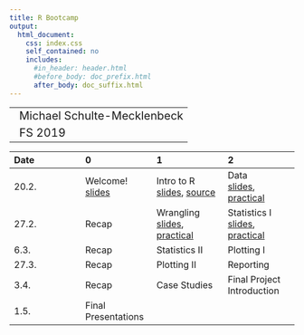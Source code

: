 ```yaml
---
title: R Bootcamp
output:
  html_document:
    css: index.css
    self_contained: no
    includes:
      #in_header: header.html
      #before_body: doc_prefix.html
      after_body: doc_suffix.html
---
```


||
|:---|
|<font style='font-style:normal;font-size:20px;padding-left:9.3px'>Michael Schulte-Mecklenbeck</font>|
|<font style='font-style:normal;font-size:20px;padding-left:9.3px'>FS 2019</font>|


|Date|0|1|2|3|
|:---|:---|:---|:---|
20.2.|Welcome!<br>[slides](_sessions/Welcome/Welcome.html)|Intro to R<br>[slides](_sessions/IntroToR/IntroToR.html), [source](_sessions/IntroToR/IntroToR_interactive.R)|Data <br>[slides](_sessions/Data/Data.html), [practical](_sessions/Data/Data_practical.html)||
27.2.|Recap|Wrangling<br>[slides](_sessions/Wrangling/Wrangling.html), [practical](_sessions/Wrangling/Wrangling_practical.html)  | Statistics I<br>[slides](_sessions/StatisticsI/StatisticsI.html), [practical](_sessions/StatisticsI/StatisticsI_practical.html) ||
6.3.|Recap| Statistics II<br><!---[slides](_sessions/StatisticsII/StatisticsII.html), [practical](_sessions/StatisticsII/StatisticsII_practical.html)-->|Plotting I<br><!---[slides](_sessions/PlottingI/PlottingI.html), [practical](_sessions/PlottingI/PlottingI_practical.html)-->||
27.3.|Recap| Plotting II <br><!---[slides](_sessions/PlottingII/PlottingII.html), [practical](_sessions/PlottingII/PlottingII_practical.html)-->|Reporting<br><!---[slides](_sessions/Reporting/Reporting.html), [practical](_sessions/Reporting/Reporting_practical.html)-->||
3.4.|Recap|Case Studies<!---<br>[Intro](_sessions/CaseStudies/CaseStudies.html)<br>[1: Clinical Trial](_sessions/CaseStudies/Clinical_Data_Case_Study.html)<br>[2: Finance ](_sessions/CaseStudies/Financial_Data_Case_Study.html) -->|Final Project Introduction||
1.5.|Final Presentations||||


<!---

|Date|0|1|2|3|
|:---|:---|:---|:---|
20.2.|Welcome!<br>[slides](_sessions/Welcome/Welcome.html)|Intro to R<br>[slides](_sessions/IntroToR/IntroToR.html), [source](_sessions/IntroToR/IntroToR_interactive.R)|Data <br>[slides](_sessions/Data/Data.html), [practical](_sessions/Data/Data_practical.html)||
27.2.|Recap|Wrangling<br>[slides](_sessions/Wrangling/Wrangling.html), [practical](_sessions/Wrangling/Wrangling_practical.html) | Statistics I<br>[slides](_sessions/StatisticsI/StatisticsI.html), [practical](_sessions/StatisticsI/StatisticsI_practical.html)||
6.3|Recap| Statistics II<br>[slides](_sessions/StatisticsII/StatisticsII.html), [practical](_sessions/StatisticsII/StatisticsII_practical.html)|Plotting I<br>[slides](_sessions/PlottingI/PlottingI.html), [practical](_sessions/PlottingI/PlottingI_practical.html)||
27.3|Recap| Plotting II <br>[slides](_sessions/PlottingII/PlottingII.html), [practical](_sessions/PlottingII/PlottingII_practical.html)|Reporting<br>[slides](_sessions/Reporting/Reporting.html), [practical](_sessions/Reporting/Reporting_practical.html)||
3.4|Recap|Case Studies<br>[Intro](_sessions/CaseStudies/CaseStudies.html)<br>[1: Clinical Trial](_sessions/CaseStudies/Clinical_Data_Case_Study.html)<br>[2: Finance ](_sessions/CaseStudies/Financial_Data_Case_Study.html) |Final Project||
1.5|Final Presentations||||



|  | Day 1<br>Fundamentals| Day 2<br>Analysis| Day 3<br>Reporting| 
|:--|:-------------|:-------------|:-------------|
|0| | Recap I<br>[slides](_sessions/RecapI/RecapI.html)| Recap II <br>[slides](_sessions/RecapII/RecapII.html) |
|1|  | | |
|2|  ||  |
|3|   | | |
|4| |  | Next Steps<br> [slides](_sessions/NextSteps/NextSteps.html) |
<br>

--->
